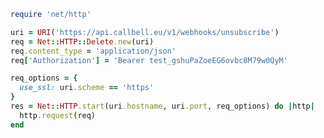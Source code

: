 ```ruby
require 'net/http'

uri = URI('https://api.callbell.eu/v1/webhooks/unsubscribe')
req = Net::HTTP::Delete.new(uri)
req.content_type = 'application/json'
req['Authorization'] = 'Bearer test_gshuPaZoeEG6ovbc8M79w0QyM'

req_options = {
  use_ssl: uri.scheme == 'https'
}
res = Net::HTTP.start(uri.hostname, uri.port, req_options) do |http|
  http.request(req)
end

```